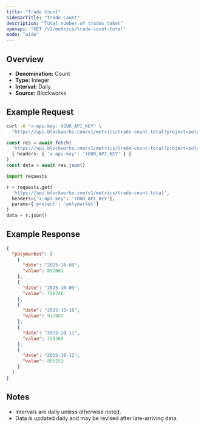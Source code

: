 ```yaml
---
title: "Trade Count"
sidebarTitle: "Trade Count"
description: "Total number of trades taken"
openapi: "GET /v1/metrics/trade-count-total"
mode: "wide"
---
```


## Overview

- **Denomination:** Count
- **Type:** Integer
- **Interval:** Daily
- **Source:** Blockworks

## Example Request

<CodeGroup>

```bash cURL
curl -H "x-api-key: YOUR_API_KEY" \
  "https://api.blockworks.com/v1/metrics/trade-count-total?project=polymarket"
```

```typescript TypeScript
const res = await fetch(
  'https://api.blockworks.com/v1/metrics/trade-count-total?project=polymarket',
  { headers: { 'x-api-key': 'YOUR_API_KEY' } }
)
const data = await res.json()
```

```python Python
import requests

r = requests.get(
  'https://api.blockworks.com/v1/metrics/trade-count-total',
  headers={'x-api-key': 'YOUR_API_KEY'},
  params={'project': 'polymarket'}
)
data = r.json()
```

</CodeGroup>

## Example Response

```json
{
  "polymarket": [
    {
      "date": "2025-10-08",
      "value": 692661
    },
    {
      "date": "2025-10-09",
      "value": 726746
    },
    {
      "date": "2025-10-10",
      "value": 917887
    },
    {
      "date": "2025-10-11",
      "value": 725265
    },
    {
      "date": "2025-10-12",
      "value": 865253
    }
  ]
}
```

## Notes
- Intervals are daily unless otherwise noted.
- Data is updated daily and may be revised after late-arriving data.
